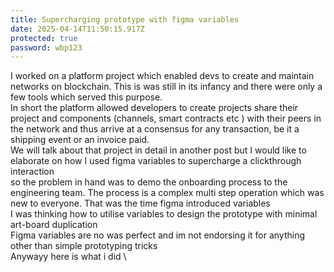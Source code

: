 ```yaml
---
title: Supercharging prototype with figma variables
date: 2025-04-14T11:50:15.917Z
protected: true
password: wbp123
---
```


I worked on a platform project which enabled devs to create and maintain networks on blockchain. This is was still in its infancy and there were only a few tools which served this purpose.\
In short the platform allowed developers to create projects share their project and components (channels, smart contracts etc ) with their peers in the network and thus arrive at a consensus for any transaction, be it a shipping event or an invoice paid. \
We will talk about that project in detail in another post but I would like to elaborate on how I used figma variables to supercharge a clickthrough interaction\
so the problem in hand was to demo the onboarding process to the engineering team. The process is a complex multi step operation which was new to everyone. That was the time figma introduced variables\
I was thinking how to utilise variables to design the prototype with minimal art-board duplication\
Figma variables are no was perfect and im not endorsing it for anything other than simple prototyping tricks\
Anywayy here is what i did \
